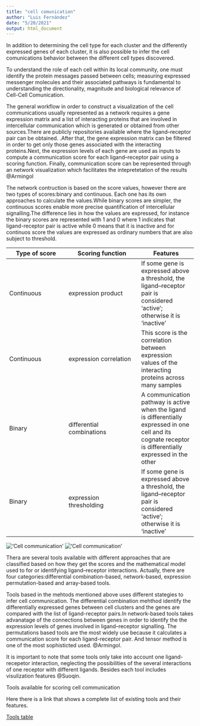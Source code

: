 ```yaml
---
title: "cell comunication"
author: "Luis Fernández"
date: "5/20/2021"
output: html_document
---
```


In addition to determining the cell type for each cluster and the differently expressed genes of each cluster, it is also possible to infer the cell comunications behavior between the different cell types discovered.

To understand the role of each cell within its local community, one must identify the protein messages passed between cells; measuring expressed messenger molecules and their associated pathways is fundamental to understanding the directionality, magnitude and biological relevance of Cell-Cell Comunication.

The general workflow in order to construct a visualization of the cell communications usually represented as a network requires a gene expression matrix and a list of interacting proteins that are involved in intercellular communication which is generated or obtained from other sources.There are publicly repositories available where the ligand–receptor pair can be obtained. .After that, the gene expression matrix can be filtered in order to get only those genes associated with the interacting proteins.Next, the expression levels of each gene are used as inputs to compute a communication score for each ligand–receptor pair using a scoring function. Finally, communication score can be represented through an network visualization which facilitates the intepretetation of the results @Armingol

The network contruction is based on the score values, however there are two types of scores:binary and continuous. Each one has its own approaches to calculate the values.While binary scores are simpler, the continuous scores enable more precise quantification of intercellular signalling.The difference lies in how the values are expressed, for instance the binary scores are represented with 1 and 0 where 1 indicates that ligand-receptor pair is active while 0 means that it is inactive and for continuos score the values are expressed as ordinary numbers that are also subject to threshold.

| Type of score  | Scoring function | Features |
| -------------- | -----------------|-------------|
| Continuous     | expression product     	 | If some gene is expressed above a threshold, the ligand–receptor pair is considered ‘active’; otherwise it is ‘inactive’	 |
| Continuous     | expression correlation    | This score is the correlation between expression values of the interacting proteins across many samples  |
| Binary         | differential combinations |  A communication pathway is active when the ligand is differentially expressed in one cell and its cognate receptor is differentially expressed in the other   |
| Binary         | expression thresholding   | If some gene is expressed above a threshold, the ligand–receptor pair is considered ‘active’; otherwise it is ‘inactive’	 |

!['Cell communication'](/media/user/ADATA UFD/single cell/single cell guide/images/cccworkflow.png)
!['Cell communication'](/media/user/ADATA UFD/single cell/single cell guide/images/ccscores.png)

Thera are several tools available with different approaches that are classified based on how they get the scores and the mathematical model used to for or identifying ligand–receptor interactions. Actually, there are four categories:differential combination-based, network-based, expression permutation-based and array-based tools.

Tools based in the mehtods mentioned above uses different stategies to infer cell communication. The differential combination mehthod identify the  differentially expressed genes  between cell clusters and the genes are compared with the list of ligand-receptor pairs.In network-based tools takes advanatage of the connections between genes in order to identify the the expression levels of genes involved in ligand–receptor signalling. The permutations based tools are the most widely use because it calculates a communication score for each ligand-receptor pair. And tensor method is one of the most sophisticted used. @Armingol.

It is important to note that some tools only take into account one ligand-recepetor interaction, neglecting the possibilities of the several interactions of one receptor with different ligands. Besides each tool includes visulization features @Suoqin.

Tools available for scoring cell communication

Here there is a link that shows a complete list of existing tools and their features.

[Tools table](https://www.nature.com/articles/s41467-021-21246-9)

